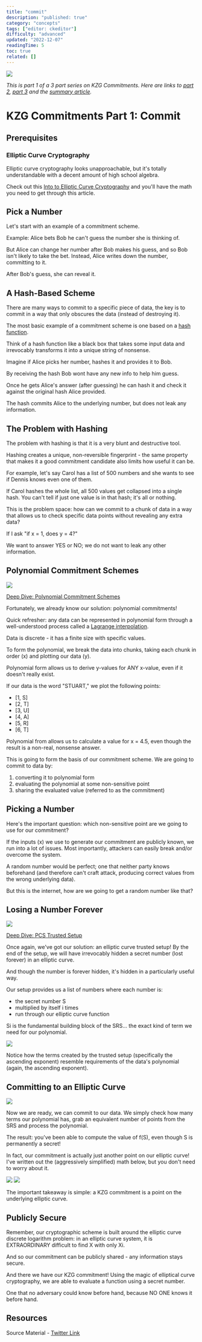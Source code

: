 ```yaml
---
title: "commit"
description: "published: true"
category: "concepts"
tags: ["editor: ckeditor"]
difficulty: "advanced"
updated: "2022-12-07"
readingTime: 5
toc: true
related: []
---
```


![](/images/kzg-commit-1.png)

*This is part 1 of a 3 part series on KZG Commitments. Here are links to* [*part 2*](/concepts/open)*,* [*part 3*](/concepts/verify) *and the* [*summary article*](/concepts/kzg-commitment)*.*

# KZG Commitments Part 1: Commit

## Prerequisites

### Elliptic Curve Cryptography

Elliptic curve cryptography looks unapproachable, but it's totally understandable with a decent amount of high school algebra. 

Check out this [Into to Elliptic Curve Cryptography](/concepts/elliptic-curve-cryptography) and you'll have the math you need to get through this article.

## Pick a Number

Let's start with an example of a commitment scheme.

Example: Alice bets Bob he can't guess the number she is thinking of. 

But Alice can change her number after Bob makes his guess, and so Bob isn't likely to take the bet. Instead, Alice writes down the number, committing to it. 

After Bob's guess, she can reveal it.

## A Hash-Based Scheme

There are many ways to commit to a specific piece of data, the key is to commit in a way that only obscures the data (instead of destroying it). 

The most basic example of a commitment scheme is one based on a [hash function](/concepts/hash).

Think of a hash function like a black box that takes some input data and irrevocably transforms it into a unique string of nonsense. 

Imagine if Alice picks her number, hashes it and provides it to Bob.

By receiving the hash Bob wont have any new info to help him guess. 

Once he gets Alice's answer (after guessing) he can hash it and check it against the original hash Alice provided. 

The hash commits Alice to the underlying number, but does not leak any information.

## The Problem with Hashing

The problem with hashing is that it is a very blunt and destructive tool. 

Hashing creates a unique, non-reversible fingerprint - the same property that makes it a good commitment candidate also limits how useful it can be.

For example, let's say Carol has a list of 500 numbers and she wants to see if Dennis knows even one of them. 

If Carol hashes the whole list, all 500 values get collapsed into a single hash. You can't tell if just one value is in that hash; it's all or nothing.

This is the problem space: how can we commit to a chunk of data in a way that allows us to check specific data points without revealing any extra data? 

If I ask "if x = 1, does y = 4?" 

We want to answer YES or NO; we do not want to leak any other information.

## Polynomial Commitment Schemes

![](/images/polynomial-commitments-1.jpeg)

[Deep Dive: Polynomial Commitment Schemes](/concepts/polynomial-commitment)

Fortunately, we already know our solution: polynomial commitments! 

Quick refresher: any data can be represented in polynomial form through a well-understood process called a [Lagrange interpolation](https://en.wikipedia.org/wiki/Lagrange_polynomial).

Data is discrete - it has a finite size with specific values. 

To form the polynomial, we break the data into chunks, taking each chunk in order (x) and plotting our data (y). 

Polynomial form allows us to derive y-values for ANY x-value, even if it doesn't really exist.

If our data is the word "STUART," we plot the following points: 

*   \[1, S\]
*   \[2, T\]
*   \[3, U\]
*   \[4, A\]
*   \[5, R\]
*   \[6, T\]

Polynomial from allows us to calculate a value for x = 4.5, even though the result is a non-real, nonsense answer.

This is going to form the basis of our commitment scheme. We are going to commit to data by: 

1.  converting it to polynomial form
2.  evaluating the polynomial at some non-sensitive point
3.  sharing the evaluated value (referred to as the commitment)

## Picking a Number

Here's the important question: which non-sensitive point are we going to use for our commitment? 

If the inputs (x) we use to generate our commitment are publicly known, we run into a lot of issues. Most importantly, attackers can easily break and/or overcome the system.

A random number would be perfect; one that neither party knows beforehand (and therefore can't craft attack, producing correct values from the wrong underlying data). 

But this is the internet, how are we going to get a random number like that?

## Losing a Number Forever

![](/images/pcs-trusted-setup-1.jpeg)

[Deep Dive: PCS Trusted Setup](/concepts/pcs-trusted-setup)

Once again, we've got our solution: an elliptic curve trusted setup! By the end of the setup, we will have irrevocably hidden a secret number (lost forever) in an elliptic curve. 

And though the number is forever hidden, it's hidden in a particularly useful way.

Our setup provides us a list of numbers where each number is: 

*   the secret number S
*   multiplied by itself i times
*   run through our elliptic curve function

Si is the fundamental building block of the SRS... the exact kind of term we need for our polynomial.

![](/images/kzg-commit-2.jpeg)

Notice how the terms created by the trusted setup (specifically the ascending exponent) resemble requirements of the data's polynomial (again, the ascending exponent).

## Committing to an Elliptic Curve

![](/images/kzg-commit-3.jpeg)

Now we are ready, we can commit to our data. We simply check how many terms our polynomial has, grab an equivalent number of points from the SRS and process the polynomial. 

The result: you've been able to compute the value of f(S), even though S is permanently a secret!

In fact, our commitment is actually just another point on our elliptic curve! I've written out the (aggressively simplified) math below, but you don't need to worry about it. 

![](/images/kzg-commit-4.jpeg)
![](/images/kzg-commit-5.png)

The important takeaway is simple: a KZG commitment is a point on the underlying elliptic curve.

## Publicly Secure

Remember, our cryptographic scheme is built around the elliptic curve discrete logarithm problem: in an elliptic curve system, it is EXTRAORDINARY difficult to find X with only Xi. 

And so our commitment can be publicly shared - any information stays secure.

And there we have our KZG commitment! Using the magic of elliptical curve cryptography, we are able to evaluate a function using a secret number. 

One that no adversary could know before hand, because NO ONE knows it before hand. 

## Resources

Source Material - [Twitter Link](https://twitter.com/logarithmicrex/status/1583705993300492288)

